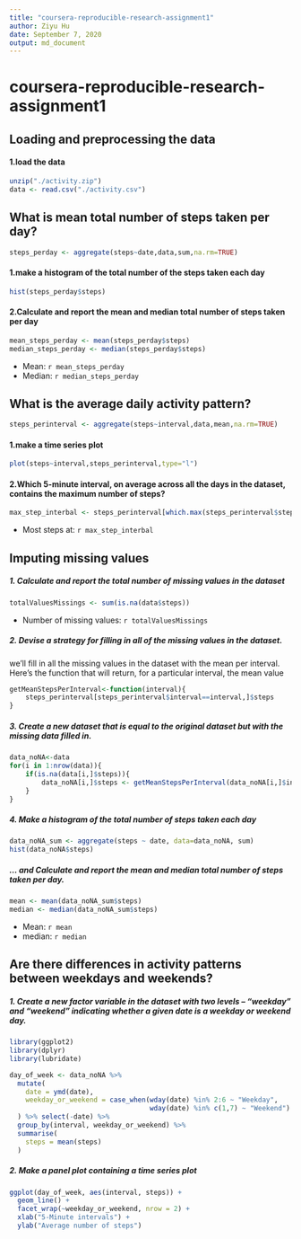 ```yaml
---
title: "coursera-reproducible-research-assignment1"
author: Ziyu Hu
date: September 7, 2020
output: md_document
---
```

# coursera-reproducible-research-assignment1


## Loading and preprocessing the data

#### 1.load the data
```r
unzip("./activity.zip")
data <- read.csv("./activity.csv")
```

## What is mean total number of steps taken per day?
```r
steps_perday <- aggregate(steps~date,data,sum,na.rm=TRUE)
```
#### 1.make a histogram of the total number of the steps taken each day
```r
hist(steps_perday$steps)
```
#### 2.Calculate and report the mean and median total number of steps taken per day
```r
mean_steps_perday <- mean(steps_perday$steps)
median_steps_perday <- median(steps_perday$steps)
```
* Mean: `r mean_steps_perday`
* Median: `r median_steps_perday`

## What is the average daily activity pattern?
```r
steps_perinterval <- aggregate(steps~interval,data,mean,na.rm=TRUE)
```
#### 1.make a time series plot
```r
plot(steps~interval,steps_perinterval,type="l")
```
#### 2.Which 5-minute interval, on average across all the days in the dataset, contains the maximum number of steps?
```r
max_step_interbal <- steps_perinterval[which.max(steps_perinterval$steps),]$interval
```
* Most steps at: `r max_step_interbal`

## Imputing missing values
##### 1. Calculate and report the total number of missing values in the dataset
```r
totalValuesMissings <- sum(is.na(data$steps))
```
* Number of missing values: `r totalValuesMissings`

##### 2. Devise a strategy for filling in all of the missing values in the dataset.
we’ll fill in all the missing values in the dataset with the mean per interval. Here’s the function that will return, for a particular interval, the mean value
```r
getMeanStepsPerInterval<-function(interval){
    steps_perinterval[steps_perinterval$interval==interval,]$steps
}
```

##### 3. Create a new dataset that is equal to the original dataset but with the missing data filled in.
```r
data_noNA<-data
for(i in 1:nrow(data)){
    if(is.na(data[i,]$steps)){
        data_noNA[i,]$steps <- getMeanStepsPerInterval(data_noNA[i,]$interval)
    }
}
```
##### 4. Make a histogram of the total number of steps taken each day 
```r
data_noNA_sum <- aggregate(steps ~ date, data=data_noNA, sum)
hist(data_noNA$steps)
```   
##### ... and Calculate and report the mean and median total number of steps taken per day. 
```r
mean <- mean(data_noNA_sum$steps)
median <- median(data_noNA_sum$steps)
```
* Mean: `r mean`
* median: `r median`

## Are there differences in activity patterns between weekdays and weekends?

##### 1. Create a new factor variable in the dataset with two levels – “weekday” and “weekend” indicating whether a given date is a weekday or weekend day.
```r
library(ggplot2)
library(dplyr)
library(lubridate)
```
```r
day_of_week <- data_noNA %>%
  mutate(
    date = ymd(date),
    weekday_or_weekend = case_when(wday(date) %in% 2:6 ~ "Weekday",
                                   wday(date) %in% c(1,7) ~ "Weekend")
  ) %>% select(-date) %>%
  group_by(interval, weekday_or_weekend) %>%
  summarise(
    steps = mean(steps)
  )
```

##### 2. Make a panel plot containing a time series plot
```r
ggplot(day_of_week, aes(interval, steps)) + 
  geom_line() + 
  facet_wrap(~weekday_or_weekend, nrow = 2) +
  xlab("5-Minute intervals") + 
  ylab("Average number of steps")

```

